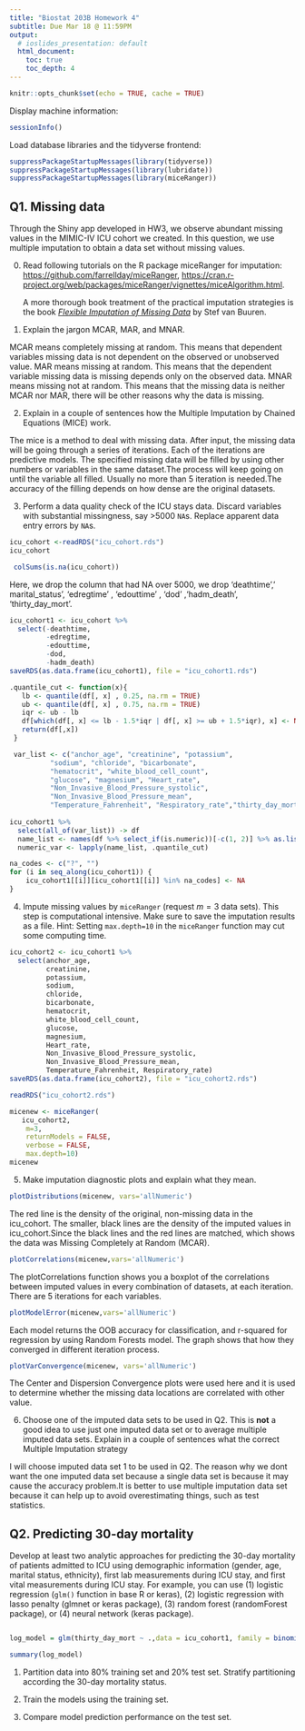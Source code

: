 ```yaml
---
title: "Biostat 203B Homework 4"
subtitle: Due Mar 18 @ 11:59PM
output:
  # ioslides_presentation: default
  html_document:
    toc: true
    toc_depth: 4
---
```


```r
knitr::opts_chunk$set(echo = TRUE, cache = TRUE)
```

Display machine information:
```r
sessionInfo()
```
Load database libraries and the tidyverse frontend:
```r
suppressPackageStartupMessages(library(tidyverse))
suppressPackageStartupMessages(library(lubridate))
suppressPackageStartupMessages(library(miceRanger))
```

## Q1. Missing data


Through the Shiny app developed in HW3, we observe abundant missing values in the MIMIC-IV ICU cohort we created. In this question, we use multiple imputation to obtain a data set without missing values.

0. Read following tutorials on the R package miceRanger for imputation: <https://github.com/farrellday/miceRanger>, <https://cran.r-project.org/web/packages/miceRanger/vignettes/miceAlgorithm.html>.

    A more thorough book treatment of the practical imputation strategies is the book [*_Flexible Imputation of Missing Data_*](https://stefvanbuuren.name/fimd/) by Stef van Buuren. 

1. Explain the jargon MCAR, MAR, and MNAR.

MCAR means completely missing at random. This means that dependent variables missing data is not dependent on the observed or unobserved value.
MAR means missing at random. This means that the dependent variable missing data is missing depends only on the observed data.
MNAR means missing not at random. This means that the missing data is neither MCAR nor MAR, there will be other reasons why the data is missing.

2. Explain in a couple of sentences how the Multiple Imputation by Chained Equations (MICE) work.

The mice is a method to deal with missing data. After input, the missing data will be going through a series of iterations. Each of the iterations are predictive models. The specified missing data will be filled by using other numbers or variables in the same dataset.The process will keep going on until the variable all filled. Usually no more than 5 iteration is needed.The accuracy of the filling depends on how dense are the original datasets.


3. Perform a data quality check of the ICU stays data. Discard variables with substantial missingness, say >5000 `NA`s. Replace apparent data entry errors by `NA`s.

```r
icu_cohort <-readRDS("icu_cohort.rds")
icu_cohort
```

```r
 colSums(is.na(icu_cohort))
```

Here, we drop the column that had NA over 5000, we drop 'deathtime',' marital_status', 'edregtime' , 'edouttime' , 'dod' ,'hadm_death', 'thirty_day_mort'.

```r
icu_cohort1 <- icu_cohort %>%
  select(-deathtime, 
         -edregtime, 
         -edouttime, 
         -dod, 
         -hadm_death)
saveRDS(as.data.frame(icu_cohort1), file = "icu_cohort1.rds")
```

```r
.quantile_cut <- function(x){
   lb <- quantile(df[, x] , 0.25, na.rm = TRUE)
   ub <- quantile(df[, x] , 0.75, na.rm = TRUE)
   iqr <- ub - lb
   df[which(df[, x] <= lb - 1.5*iqr | df[, x] >= ub + 1.5*iqr), x] <- NA
   return(df[,x])
 }
```

```r
 var_list <- c("anchor_age", "creatinine", "potassium", 
          "sodium", "chloride", "bicarbonate", 
          "hematocrit", "white_blood_cell_count", 
          "glucose", "magnesium", "Heart_rate", 
          "Non_Invasive_Blood_Pressure_systolic", 
          "Non_Invasive_Blood_Pressure_mean", 
          "Temperature_Fahrenheit", "Respiratory_rate","thirty_day_mort")
 
icu_cohort1 %>% 
  select(all_of(var_list)) -> df
  name_list <- names(df %>% select_if(is.numeric))[-c(1, 2)] %>% as.list()
  numeric_var <- lapply(name_list, .quantile_cut)
```


```r
na_codes <- c("?", "")
for (i in seq_along(icu_cohort1)) {
    icu_cohort1[[i]][icu_cohort1[[i]] %in% na_codes] <- NA
}
```

4. Impute missing values by `miceRanger` (request $m=3$ data sets). This step is computational intensive. Make sure to save the imputation results as a file. Hint: Setting `max.depth=10` in the `miceRanger` function may cut some computing time.

```r
icu_cohort2 <- icu_cohort1 %>%
  select(anchor_age, 
         creatinine, 
         potassium, 
         sodium, 
         chloride, 
         bicarbonate, 
         hematocrit, 
         white_blood_cell_count, 
         glucose, 
         magnesium, 
         Heart_rate, 
         Non_Invasive_Blood_Pressure_systolic, 
         Non_Invasive_Blood_Pressure_mean, 
         Temperature_Fahrenheit, Respiratory_rate)
saveRDS(as.data.frame(icu_cohort2), file = "icu_cohort2.rds")
```

```r
readRDS("icu_cohort2.rds")
```

```r
micenew <- miceRanger(
   icu_cohort2,
    m=3,
    returnModels = FALSE,
    verbose = FALSE,
    max.depth=10)
micenew
```


5. Make imputation diagnostic plots and explain what they mean.

```r
plotDistributions(micenew, vars='allNumeric')
```
The red line is the density of the original, non-missing data in the icu_cohort. The smaller, black lines are the density of the imputed values in icu_cohort.Since the black lines and the red lines are matched, which shows the data was Missing Completely at Random (MCAR).

```r
plotCorrelations(micenew,vars='allNumeric')
```
The plotCorrelations function shows you a boxplot of the correlations between imputed values in every combination of datasets, at each iteration. There are 5 iterations for each variables.

```r
plotModelError(micenew,vars='allNumeric')
```
Each model returns the OOB accuracy for classification, and r-squared for regression by using Random Forests model. The graph shows that how they converged in different iteration process.


```r
plotVarConvergence(micenew, vars='allNumeric')
```
The Center and Dispersion Convergence plots were used here and it is used to determine whether the missing data locations are correlated with other value.

6. Choose one of the imputed data sets to be used in Q2. This is **not** a good idea to use just one imputed data set or to average multiple imputed data sets. Explain in a couple of sentences what the correct Multiple Imputation strategy 

I will choose imputed data set 1 to be used in Q2. The reason why we dont want the one imputed data set because a single data set is because it may cause the accuracy problem.It is better to use multiple imputation data set because  it can help up to avoid overestimating things, such as test statistics. 

## Q2. Predicting 30-day mortality

Develop at least two analytic approaches for predicting the 30-day mortality of patients admitted to ICU using demographic information (gender, age, marital status, ethnicity), first lab measurements during ICU stay, and first vital measurements during ICU stay. For example, you can use (1) logistic regression (`glm()` function in base R or keras), (2) logistic regression with lasso penalty (glmnet or keras package), (3) random forest (randomForest package), or (4) neural network (keras package).
```r

```


```r
log_model = glm(thirty_day_mort ~ .,data = icu_cohort1, family = binomial(link = 'logit'))

summary(log_model)
```


1. Partition data into 80% training set and 20% test set. Stratify partitioning according the 30-day mortality status.

2. Train the models using the training set.

3. Compare model prediction performance on the test set.


